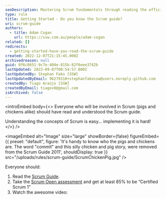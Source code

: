 ```yaml
---
seoDescription: Mastering Scrum fundamentals through reading the official guide and taking a certification assessment to unlock effective team collaboration.
type: rule
title: Getting Started - Do you know the Scrum guide?
uri: scrum-guide
authors:
  - title: Adam Cogan
    url: https://ssw.com.au/people/adam-cogan
related: []
redirects:
  - getting-started-have-you-read-the-scrum-guide
created: 2022-12-07T21:15:45.000Z
archivedreason: null
guid: 0f6c8651-9c7e-404e-815b-82f6eee3742b
lastUpdated: 2023-09-07T00:54:57.000Z
lastUpdatedBy: Stephan Fako [SSW]
lastUpdatedByEmail: 96279310+stephanfakossw@users.noreply.github.com
createdBy: Tiago Araújo [SSW]
createdByEmail: tiagov8@gmail.com
isArchived: false
---
```


<introEmbed
  body={<>
Everyone who will be involved in Scrum (pigs and chickens alike) should have read and understood the Scrum guide.

Understanding the concepts of Scrum is easy... implementing it is hard!
  </>}
/>

<imageEmbed
  alt="Image"
  size="large"
  showBorder={false}
  figureEmbed={{
    preset: "default",
    figure: 'It\'s handy to know who the pigs and chickens are. The word "commit" and this silly chicken and pig story, were removed from the Scrum Guide 2011',
    shouldDisplay: true
  }}
  src="/uploads/rules/scrum-guide/ScrumChickenPig.jpg"
/>

Everyone should:

1. Read the [Scrum Guide](https://www.scrumguides.org).
2. Take the [Scrum Open assessment](https://www.scrum.org/open-assessments/scrum-open) and get at least 85% to be “Certified Scrum 1”
3. Watch the awesome video:

<youtubeEmbed url="https://youtu.be/XU0llRltyFM" description="Video: Intro to Scrum in Under 10 Minutes (9 min)" />
